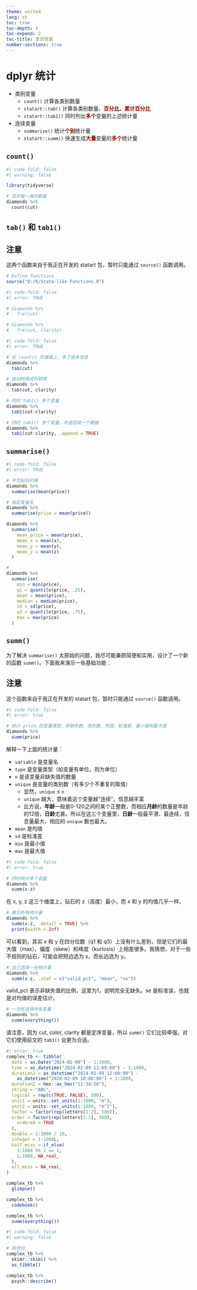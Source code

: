 ```yaml
---
theme: united
lang: zh
toc: true
toc-depth: 3
toc-expand: 2
toc-title: 本页目录
number-sections: true
---
```


# dplyr 统计

-   类别变量
    -   `count()` 计算各类别数量
    -   `statart::tab()` 计算各类别数量、[**百分比、累计百分比**]{style="color:darkred"}
    -   `statart::tab1()` 同时列出[**多个**]{style="color:darkred"}变量的上述统计量
-   连续变量
    -   `summarise()` 统计[**个别**]{style="color:darkred"}统计量
    -   `statart::summ()` 快速生成[**大量**]{style="color:darkred"}变量的[**多个**]{style="color:darkred"}统计量
  

## `count()`

```r
#| code-fold: false
#| warning: false

library(tidyverse)

# 显示每一类的数量
diamonds %>%
  count(cut)
```

## `tab()` 和 `tab1()`

::: callout-caution
## 注意

这两个函数来自于我正在开发的 statart 包，暂时只能通过 `source()` 函数调用。
:::

```r
# Define functions
source("D:/R/Stata-like Functions.R")
```

```r
#| code-fold: false
#| error: TRUE

# diamonds %>%
#   fre(cut)

# diamonds %>%
#   fre(cut, clarity)
```

```r
#| code-fold: false
#| error: TRUE

# 在 count() 的基础上，多了很多信息
diamonds %>%
  tab(cut)

# 自动转换成列联表
diamonds %>%
  tab(cut, clarity)

# 同时 tab1() 多个变量
diamonds %>%
  tab1(cut:clarity)

# 同时 tab1() 多个变量，并返回成一个数据
diamonds %>%
  tab1(cut:clarity, .append = TRUE)
```


## `summarise()`

```r
#| code-fold: false
#| error: TRUE

# 平均钻石价格
diamonds %>%
  summarise(mean(price))

# 指定变量名
diamonds %>%
  summarise(price = mean(price))
```

```r
diamonds %>%
  summarise(
    mean_price = mean(price),
    mean_x = mean(x),
    mean_y = mean(y),
    mean_z = mean(z)
  )

#
diamonds %>%
  summarise(
    min = min(price),
    q1 = quantile(price, .25),
    mean = mean(price),
    median = median(price),
    sd = sd(price),
    q3 = quantile(price, .75),
    max = max(price)
  )
```


## `summ()`

为了解决 `summarise()` 太原始的问题，我尽可能兼顾简便和实用，设计了一个新的函数 `summ()`。下面我来演示一些基础功能：

::: callout-caution
## 注意

这个函数来自于我正在开发的 statart 包，暂时只能通过 `source()` 函数调用。
:::

```r
#| code-fold: false
#| error: true

# 统计 price 的变量类型、非缺失数、类别数、均值、标准差、最小值和最大值
diamonds %>%
  summ(price)
```

解释一下上面的统计量：

- `variable` 是变量名
- `type` 是变量类型（如变量有单位，则为单位）
- `n` 是该变量非缺失值的数量
- `unique` 是变量的类别数（有多少个不重复的取值）
  - 显然，`unique` $\leq$ `n`
  - `unique` 越大，意味着这个变量越“连续”，信息越丰富
  - 比方说，**年龄**一般是0-120之间的某个正整数，而相应**月龄**的数量是年龄的12倍，**日龄**尤甚。所以在这三个变量里，**日龄**一般最平滑、最连续，信息量最大，相应的 `unique` 数也最大。
- `mean` 是均值
- `sd` 是标准差
- `min` 是最小值
- `max` 是最大值

```r
#| code-fold: false
#| error: true

# 同时统计多个变量
diamonds %>%
  summ(x:z)

```

在 x, y, z 这三个维度上，钻石的 z（高度）最小，而 x 和 y 的均值几乎一样。

```r
# 展示所有统计量
diamonds %>%
  summ(x:z, .detail = TRUE) %>%
  print(width = Inf)
```

可以看到，其实 x 和 y 在四分位数（q1 和 q3）上没有什么差别，但是它们的最大值（max）、偏度（skew）和峰度（kurtosis）上相差很多。我猜想，对于一些不规则的钻石，可能会把短边选为 x，而长边选为 y。

```r
# 自己选择一些统计量
diamonds %>%
  summ(x:z, .stat = c("valid_pct", "mean", "se"))
```

valid_pct 表示非缺失值的比例，这里为1，说明完全无缺失。se 是标准误，也就是对均值的误差估计。

```r
# 一次性选择所有变量
diamonds %>%
  summ(everything())
```

请注意，因为 cut, color, clarity 都是定序变量，所以 `summ()` 它们比较牵强。对它们使用前文的 `tab1()` 会更为合适。

<!-- 下面我想用一个更复杂的数据来体现 `summ()` 的强大之处。 -->

```r
#| error: true
complex_tb <- tibble(
  date = as.Date("2024-02-09") - 1:1000,
  time = as_datetime("2024-02-09 12:00:00") - 1:1000,
  duration1 = as_datetime("2024-02-09 12:00:00") -
    as_datetime("2024-02-09 10:00:00") + 1:1000,
  duration2 = hms::as_hms("12:34:56"),
  string = "ABC",
  logical = rep(c(TRUE, FALSE), 500),
  unit1 = units::set_units(1:1000, "m"),
  unit2 = units::set_units(1:1000, "m^2"),
  factor = factor(rep(letters[1:2], 500)),
  order = factor(rep(letters[1:2], 500),
    ordered = TRUE
  ),
  double = 1:1000 / 10,
  integer = 1:1000L,
  half_miss = if_else(
    1:1000 %% 2 == 1,
    1:1000, NA_real_
  ),
  all_miss = NA_real_
)

complex_tb %>%
  glimpse()
```

<!-- 通过 `glimpse()` 可以看到，这个数据非常复杂，几乎囊括了常见的各种数据类型。让我们来 `summ()` 一下这个数据： -->

```r
complex_tb %>%
  codebook()
```

```r
complex_tb %>%
  summ(everything())

```

<!-- 小结一下，可以划分出三大类变量，分别是

- `summ()` 无法统计
  - 无法转换成数值的变量，如 string（建议使用`tab1()`）
  - 日期时间类变量，如 date 和 datetime（建议使用`summ_date()`）
  - 全部缺失的变量，如 all_miss
- `summ()` 可以统计，但结果通常无意义
  - 类别型变量，如 factor 和 order（建议使用`tab1()`）
- `summ()` 可以统计，且结果有意义
  - 数值型变量，如 double 和 integer
  - 含单位的数值变量，如 unit1 和 unit2
  - 时间区间变量，如 duration1 和 duration2
  - 逻辑型变量（虚拟变量），如 logical -->

```r
#| code-fold: false
#| warning: false

# 其他包
complex_tb %>%
  skimr::skim() %>%
  as_tibble()

complex_tb %>%
  psych::describe()
```
